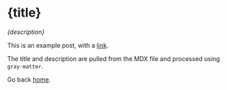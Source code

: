 
# {title}
 
_{description}_
 
This is an example post, with a [link](https://nextjs.org).
 
The title and description are pulled from the MDX file and processed using `gray-matter`.
 
Go back [home](/).